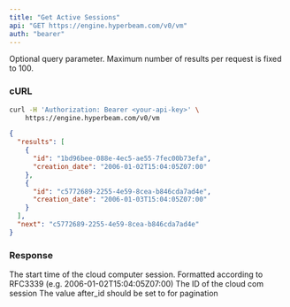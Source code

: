 ```yaml
---
title: "Get Active Sessions"
api: "GET https://engine.hyperbeam.com/v0/vm"
auth: "bearer"
---
```


<Param query="after_id" type="string">

Optional query parameter. Maximum number of results per request is fixed to 100.

</Param>

### cURL

<RequestExample>

```bash cURL
curl -H 'Authorization: Bearer <your-api-key>' \
    https://engine.hyperbeam.com/v0/vm
```

</RequestExample>

<ResponseExample>

```json Response Example
{
  "results": [
    {
      "id": "1bd96bee-088e-4ec5-ae55-7fec00b73efa",
      "creation_date": "2006-01-02T15:04:05Z07:00"
    },
    {
      "id": "c5772689-2255-4e59-8cea-b846cda7ad4e",
      "creation_date": "2006-01-03T15:04:05Z07:00"
    }
  ],
  "next": "c5772689-2255-4e59-8cea-b846cda7ad4e"
}
```

</ResponseExample>

### Response

<ResponseField name="results" type="object">

<Expandable>

<ResponseField name="creation_date" type="string">
  The start time of the cloud computer session. Formatted according to RFC3339
  (e.g. 2006-01-02T15:04:05Z07:00)
</ResponseField>

<ResponseField name="id" type="string">
  The ID of the cloud com session
</ResponseField>

</Expandable>

</ResponseField>

<ResponseField name="next" type="string">
  The value after_id should be set to for pagination
</ResponseField>
